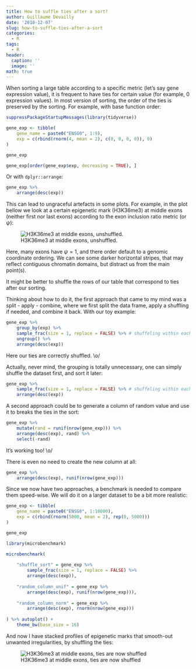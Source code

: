 ```yaml
---
title: How to suffle ties after a sort?
author: Guillaume Devailly
date: '2018-12-07'
slug: how-to-suffle-ties-after-a-sort
categories:
  - R
tags:
  - R
header:
  caption: ''
  image: ''
math: true 
---
```


When sorting a large table according to a specific metric (let's say gene expression value),
it is frequent to have ties for certain value (for example, 0 expression values).
In most version of sorting, the order of the ties is preserved by the sorting.
For example, with base function order:

```r
suppressPackageStartupMessages(library(tidyverse))

gene_exp <- tibble(
    gene_name = paste0("ENSG0", 1:9),
    exp = c(rbind(rnorm(4, mean = 2), c(0, 0, 0, 0)), 0)
)

gene_exp

gene_exp[order(gene_exp$exp, decreasing = TRUE), ]
```

Or with `dplyr::arrange`:
```r
gene_exp %>%
    arrange(desc(exp))
```

This can lead to ungraceful artefacts in some plots. 
For example, in the plot bellow we look at a certain epigenetic mark (H3K36me3)
at middle exons (neither first nor last exons) according to the exon inclusion ratio metric
(or $\psi$):

![H3K36me3 at middle exons, unshuffled.](/post/2018-12-07-how-to-suffle-ties-after-a-sort_files/E005_unshuffled.png)

Here, many exons have $\psi = 1$, and there order default to a genomic coordinate ordering.
We can see some darker horizontal stripes, that may reflect contiguous chromatin domains,
but distract us from the main point(s). 

It might be better to shuffle the rows of our table that correspond to ties after our sorting.

Thinking about how to do it, the first approach that came to my mind was a split - apply - combine,
where we first split the data frame, apply a shuffling if needed, and combine it back. With our toy example:
```r
gene_exp %>%
    group_by(exp) %>%
    sample_frac(size = 1, replace = FALSE) %>% # shuffeling within each group
    ungroup() %>%
    arrange(desc(exp))
```
Here our ties are correctly shuffled. \\o/

Actually, never mind, the grouping is totally unnecessary,
one can simply shuffle the dataset first, and sort it later:
```r
gene_exp %>%
    sample_frac(size = 1, replace = FALSE) %>% # shuffeling within each group
    arrange(desc(exp))
```

A second approach could be to  generate a column of random value and
use it to breaks the ties in the sort:
```r
gene_exp %>%
    mutate(rand = runif(nrow(gene_exp))) %>%
    arrange(desc(exp), rand) %>%
    select(-rand)
```

It's working too! \\o/

There is even no need to create the new column at all:
```r
gene_exp %>%
    arrange(desc(exp), runif(nrow(gene_exp)))
```

Since we now have two approaches, a benchmark is needed to compare them speed-wise.
We will do it on a larger dataset to be a bit more realistic:
```r
gene_exp <- tibble(
    gene_name = paste0("ENSG0", 1:10000),
    exp = c(rbind(rnorm(5000, mean = 2), rep(0, 5000)))
)

gene_exp

library(microbenchmark)

microbenchmark(
    
    "shuffle_sort" = gene_exp %>%
        sample_frac(size = 1, replace = FALSE) %>% 
        arrange(desc(exp)),
    
    "random_column_unif" = gene_exp %>%
        arrange(desc(exp), runif(nrow(gene_exp))),
    
    "random_column_norm" = gene_exp %>%
        arrange(desc(exp), rnorm(nrow(gene_exp)))
    
) %>% autoplot() +
    theme_bw(base_size = 16)
```

And now I have stacked profiles of epigenetic marks that smooth-out unwanted irregularities,
by shuffling the ties:

![H3K36me3 at middle exons, ties are now shuffled](/post/2018-12-07-how-to-suffle-ties-after-a-sort_files/E005_shuffled.png)
